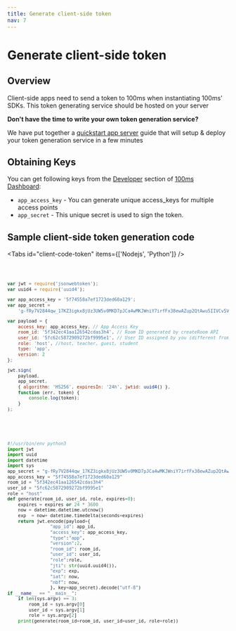 ```yaml
---
title: Generate client-side token
nav: 7
---
```


# Generate client-side token

## Overview

Client-side apps need to send a token to 100ms when instantiating 100ms' SDKs. This token generating service should be hosted on your server

<Note>

**Don't have the time to write your own token generation service?**

We have put together a [quickstart app server](/v2/server-side/100ms-quickstart-app-server) guide that will setup & deploy your token generation service in a few minutes

</Note>

## Obtaining Keys

You can get following keys from the [Developer](https://dashboard.100ms.live/developer) section of [100ms Dashboard](https://dashboard.100ms.live):

-   `app_access_key` - You can generate unique access_keys for multiple access points
-   `app_secret` - This unique secret is used to sign the token.

## Sample client-side token generation code <a id="sample-client-side-token-generation-code"></a>

<Tabs id="client-code-token" items={['Nodejs', 'Python']} />

<Code id='client-code-token-0' tab>

```javascript
var jwt = require('jsonwebtoken');
var uuid4 = require('uuid4');

var app_access_key = '5f74558a7ef1723ded60a129';
var app_secret =
    'g-fRy7V2844qw_17KZ3igkx8jUz3UW5v0MKD7pJCa4wMKJWniY7irfFx38ewAZup2QtAwu5IIVCv5Vkn1Y5QVjukd0JSByTzatvTaphHnctSIHDqXNp0b-lSoxpePZpFnnd-9bTe0QTWsCGEhjra9Yncc-MbJ1J7gl_nIkfGzpM=';

var payload = {
    access_key: app_access_key, // App Access Key
    room_id: '5f342ec41aa126542cdas3h4', // Room ID generated by createRoom API
    user_id: '5fc62c5872909272bf9995e1', // User ID assigned by you (different from 100ms' assigned id)
    role: 'host', //host, teacher, guest, student
    type: 'app',
    version: 2
};

jwt.sign(
    payload,
    app_secret,
    { algorithm: 'HS256', expiresIn: '24h', jwtid: uuid4() },
    function (err, token) {
        console.log(token);
    }
);
```

</Code>

<Code id='client-code-token-1' tab >

```python
#!/usr/bin/env python3
import jwt
import uuid
import datetime
import sys
app_secret = "g-fRy7V2844qw_17KZ3igkx8jUz3UW5v0MKD7pJCa4wMKJWniY7irfFx38ewAZup2QtAwu5IIVCv5Vkn1Y5QVjukd0JSByTzatvTaphHnctSIHDqXNp0b-lSoxpePZpFnnd-9bTe0QTWsCGEhjra9Yncc-MbJ1J7gl_nIkfGzpM="
app_access_key = "5f74558a7ef1723ded60a129"
room_id = "5f342ec41aa126542cdas3h4"
user_id = "5fc62c5872909272bf9995e1"
role = "host"
def generate(room_id, user_id, role, expires=0):
    expires = expires or 24 * 3600
    now = datetime.datetime.utcnow()
    exp  = now+ datetime.timedelta(seconds=expires)
    return jwt.encode(payload={
                "app_id": app_id,
                "access_key": app_access_key,
                "type":"app",
                "version":2,
                "room_id": room_id,
                "user_id": user_id,
                "role":role,
                "jti": str(uuid.uuid4()),
                "exp": exp,
                "iat": now,
                "nbf": now,
                }, key=app_secret).decode("utf-8")
if __name__ == "__main__":
    if len(sys.argv) == 3:
        room_id = sys.argv[0]
        user_id = sys.argv[1]
        role = sys.argv[2]
    print(generate(room_id=room_id, user_id=user_id, role=role))
```

</Code>
